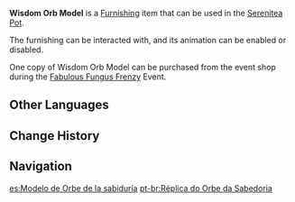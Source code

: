 {{Furnishing Infobox
|id             = 363334
|image          = Item Wisdom Orb Model.png
|category       = Ornaments
|subcategory    = Utensil
|quality        = 4
|adeptal_energy = 90
|load           = 135
|reduced_load   = 135
|description    = A delicate and intricate model imitation of the Wisdom Orb, a key item from the [[Nilotpala Cup Beast Tamers Tournament]]. Even without the vital functions to capture, contain, and command [[Fungi]], the pearl at its core still emits an unrivaled light, making it a marvelous objet d'art.<br />Despite the tournament's process and outcomes and the technical principles behind the creation of the item, the Wisdom Orb remains the evidence of your friendship and special memories with the Fungi.
|mention        = 
|interaction    = Visual Animation
|source1        = [[Fabulous Fungus Frenzy]]
|event          = Fabulous Fungus Frenzy
}}
'''Wisdom Orb Model''' is a [[Furnishing]] item that can be used in the [[Serenitea Pot]].

The furnishing can be interacted with, and its animation can be enabled or disabled.

One copy of Wisdom Orb Model can be purchased from the event shop during the [[Fabulous Fungus Frenzy]] Event.

==Other Languages==
{{Other Languages
|default_hidden = 1
|en      = Wisdom Orb Model
|zhs     = 「意智宝珠」模型
|zhs_rm  = "Yìzhì Bǎozhū" Móxíng
|zht     = 「意智寶珠」模型
|zht_rm  = "Yìzhì Bǎozhū" Móxíng
|ja      = 「叡智宝珠」模型
|ja_rm   = "Eichi Houju" Mokei
|ko      = 「지혜의 구슬」 모형
|ko_rm   = "Jihye-ui Guseul" Mohyeong
|es      = Modelo de Orbe de la sabiduría
|fr      = Modèle d'Orbe de sagesse
|ru      = Модель жемчужины мудрости
|th      = โมเดล "ลูกแก้วทรงปัญญา"
|th_rm   = 
|vi      = Mô Hình "Ngọc Trí Tuệ"
|de      = Modell der „Weisheitsperle“
|id      = Model Wisdom Orb
|pt      = Réplica do Orbe da Sabedoria
|tr      = Bilgelik Küresi Modeli
|it      = Modello di Globo della saggezza
}}

==Change History==
{{Change History|3.2}}

==Navigation==
{{Furnishing Navbox|Interior}}

[[es:Modelo de Orbe de la sabiduría]]
[[pt-br:Réplica do Orbe da Sabedoria]]
